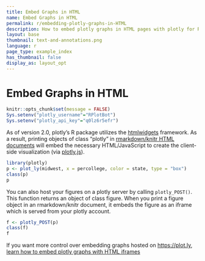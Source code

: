 ```yaml
---
title: Embed Graphs in HTML
name: Embed Graphs in HTML
permalink: r/embedding-plotly-graphs-in-HTML
description: How to embed plotly graphs in HTML pages with plotly for R
layout: base
thumbnail: text-and-annotations.png
language: r
page_type: example_index
has_thumbnail: false
display_as: layout_opt
---
```


# Embed Graphs in HTML

```r
knitr::opts_chunk$set(message = FALSE)
Sys.setenv("plotly_username"="RPlotBot")
Sys.setenv("plotly_api_key"="q0lz6r5efr")
```

As of version 2.0, plotly's R package utilizes the [htmlwidgets](http://www.htmlwidgets.org/) framework. As a result, printing objects of class "plotly" in [rmarkdown/knitr HTML documents](http://rmarkdown.rstudio.com/html_document_format.html) will embed the necessary HTML/JavaScript to create the client-side visualization (via [plotly.js](http://plot.ly/javascript)).

```r
library(plotly)
p <- plot_ly(midwest, x = percollege, color = state, type = "box")
class(p)
p
```

You can also host your figures on a plotly server by calling `plotly_POST()`. This function returns an object of class figure. When you print a figure object in an rmarkdown/knitr document, it embeds the figure as an iframe which is served from your plotly account.

```r
f <- plotly_POST(p)
class(f)
f
```

If you want more control over embedding graphs hosted on <https://plot.ly>, [learn how to embed plotly graphs with HTML iframes](http://help.plot.ly/embed-graphs-in-websites/)
